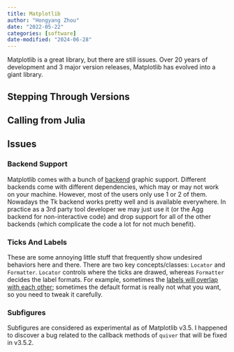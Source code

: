 ```yaml
---
title: Matplotlib
author: "Hongyang Zhou"
date: "2022-05-22"
categories: [software]
date-modified: "2024-06-28"
---
```


Matplotlib is a great library, but there are still issues. Over 20 years of development and 3 major version releases, Matplotlib has evolved into a giant library.

## Stepping Through Versions

## Calling from Julia

## Issues

### Backend Support

Matplotlib comes with a bunch of [backend](https://matplotlib.org/3.5.0/users/explain/backends.html) graphic support. Different backends come with different dependencies, which may or may not work on your machine. However, most of the users only use 1 or 2 of them. Nowadays the Tk backend works pretty well and is available everywhere. In practice as a 3rd party tool developer we may just use it (or the Agg backend for non-interactive code) and drop support for all of the other backends (which complicate the code a lot for not much benefit).

### Ticks And Labels

These are some annoying little stuff that frequently show undesired behaviors here and there. There are two key concepts/classes: `Locator` and `Formatter`. `Locator` controls where the ticks are drawed, whereas `Formatter` decides the label formats. For example, sometimes the [labels will overlap with each other](https://github.com/matplotlib/matplotlib/issues/18757); sometimes the default format is really not what you want, so you need to tweak it carefully.

### Subfigures

Subfigures are considered as experimental as of Matplotlib v3.5. I happened to discover a bug related to the callback methods of `quiver` that will be fixed in v3.5.2.
